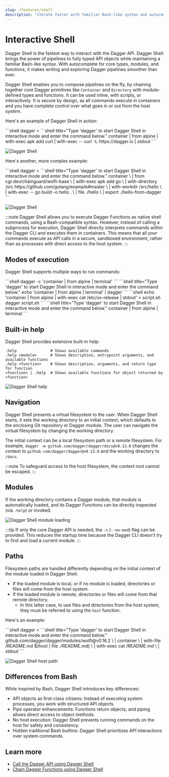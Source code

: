 ```yaml
---
slug: /features/shell
description: "Iterate faster with familiar Bash-like syntax and autocomplete"
---
```


# Interactive Shell

Dagger Shell is the fastest way to interact with the Dagger API. Dagger Shell brings the power of pipelines to fully typed API objects while maintaining a familiar Bash-like syntax. With autocomplete for core types, modules, and functions, it makes writing and exploring Dagger pipelines smoother than ever.

Dagger Shell enables you to compose pipelines on the fly, by chaining together core Dagger primitives like `Container` and `Directory` with module-defined types and functions. It can be used inline, with scripts, or interactively. It is secure by design, as all commands execute in containers and you have complete control over what goes in or out from the host system.

Here's an example of Dagger Shell in action:

<Tabs groupId="shell">
<TabItem value="System shell">
```shell
dagger <<EOF
container \
  | from alpine \
  | with-exec apk add curl \
  | with-exec -- curl -L https://dagger.io \
  | stdout
EOF
```
</TabItem>
<TabItem value="Dagger Shell">
```shell title="Type 'dagger' to start Dagger Shell in interactive mode and enter the command below."
container | from alpine | with-exec apk add curl | with-exec -- curl -L https://dagger.io | stdout
```
</TabItem>
</Tabs>

![Dagger Shell](/img/current_docs/features/shell-curl.gif)

Here's another, more complex example:

<Tabs groupId="shell">
<TabItem value="System shell">
```shell
dagger <<EOF
container \
  | from cgr.dev/chainguard/wolfi-base \
  | with-exec apk add go \
  | with-directory /src https://github.com/golang/example#master \
  | with-workdir /src/hello \
  | with-exec -- go build -o hello . \
  | file ./hello \
  | export ./hello-from-dagger
EOF
```
</TabItem>
<TabItem value="Dagger Shell">
```shell title="Type 'dagger' to start Dagger Shell in interactive mode and enter the command below."
container \
  | from cgr.dev/chainguard/wolfi-base \
  | with-exec apk add go \
  | with-directory /src https://github.com/golang/example#master \
  | with-workdir /src/hello \
  | with-exec -- go build -o hello . \
  | file ./hello \
  | export ./hello-from-dagger
```
</TabItem>
</Tabs>

![Dagger Shell](/img/current_docs/features/shell-build.gif)

:::note
Dagger Shell allows you to execute Dagger Functions as native shell commands, using a Bash-compatible syntax. However, instead of calling a subprocess for execution, Dagger Shell directly interprets commands within the Dagger CLI and executes them in containers. This means that all your commands execute as API calls in a secure, sandboxed environment, rather than as processes with direct access to the host system.
:::

## Modes of execution

Dagger Shell supports multiple ways to run commands:

<Tabs groupId="shell">
<TabItem value="Inline execution">
```shell
dagger -c 'container | from alpine | terminal'
```
</TabItem>
<TabItem value="Standard input">
```shell title="Type 'dagger' to start Dagger Shell in interactive mode and enter the command below."
echo 'container | from alpine | terminal' | dagger
```
</TabItem>
<TabItem value="Script">
```shell
echo 'container | from alpine | with-exec cat /etc/os-release | stdout' > script.sh
dagger script.sh
```
</TabItem>
<TabItem value="Interactive REPL">
```shell title="Type 'dagger' to start Dagger Shell in interactive mode and enter the command below."
container | from alpine | terminal
```
</TabItem>
</Tabs>

## Built-in help

Dagger Shell provides extensive built-in help:

```shell
.help               # Shows available commands
.help <module>      # Shows description, entrypoint arguments, and available functions
.help <function>    # Shows description, arguments, and return type for function
<function> | .help  # Shows available functions for object returned by <function>
```

![Dagger Shell help](/img/current_docs/features/shell-help.gif)

## Navigation

Dagger Shell presents a virtual filesystem to the user. When Dagger Shell starts, it sets the working directory to an initial context, which defaults to the enclosing Git repository or Dagger module. The user can navigate the virtual filesystem by changing the working directory.

The initial context can be a local filesystem path or a remote filesystem. For example, `dagger -m github.com/dagger/dagger/docs@v0.13.0` changes the context to `github.com/dagger/dagger@v0.13.0` and the working directory to `/docs`.

:::note
To safeguard access to the host filesystem, the context root cannot be escaped.
:::

## Modules

If the working directory contains a Dagger module, that module is automatically loaded, and its Dagger Functions can be directly inspected (via `.help`) or invoked.

![Dagger Shell module loading](/img/current_docs/features/shell-module.gif)

:::tip
If only the core Dagger API is needed, the `-n` (`--no-mod`) flag can be provided. This reduces the startup time because the Dagger CLI doesn't try to find and load a current module.
:::

## Paths

Filesystem paths are handled differently depending on the initial context of the module loaded in Dagger Shell.

- If the loaded module is local, or if no module is loaded, directories or files will come from the host system.
- If the loaded module is remote, directories or files will come from that remote directory.
  - In this latter case, to use files and directories from the host system, they must be referred to using the `host` function.

Here's an example:

<Tabs groupId="shell">
<TabItem value="System shell">
```shell
dagger <<EOF
github.com/dagger/dagger/modules/wolfi@v0.16.2 \
  | container \
  | with-file /README.md $(host | file ./README.md) \
  | with-exec cat /README.md \
  | stdout
EOF
```
</TabItem>
<TabItem value="Dagger Shell">
```shell title="Type 'dagger' to start Dagger Shell in interactive mode and enter the command below."
github.com/dagger/dagger/modules/wolfi@v0.16.2 \
  | container \
  | with-file /README.md $(host | file ./README.md) \
  | with-exec cat /README.md \
  | stdout
```
</TabItem>
</Tabs>

![Dagger Shell host path](/img/current_docs/features/shell-host-path.gif)

## Differences from Bash

While inspired by Bash, Dagger Shell introduces key differences:

- API objects as first-class citizens: Instead of executing system processes, you work with structured API objects.
- Pipe operator enhancements: Functions return objects, and piping allows direct access to object methods.
- No host execution: Dagger Shell prevents running commands on the host for safety and consistency.
- Hidden traditional Bash builtins: Dagger Shell prioritizes API interactions over system commands.

## Learn more

- [Call the Dagger API using Dagger Shell](../api/clients-cli.mdx)
- [Chain Dagger Functions using Dagger Shell](../api/chaining.mdx)

